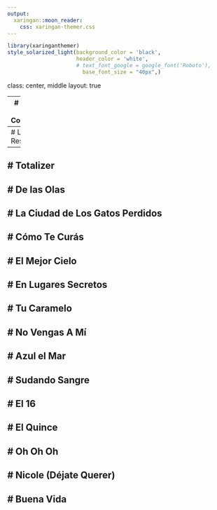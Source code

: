 ```yaml
---
output:
  xaringan::moon_reader:
    css: xaringan-themer.css
---
```




```r
library(xaringanthemer)
style_solarized_light(background_color = 'black',
                      header_color = 'white',
                      # text_font_google = google_font('Roboto'),
                        base_font_size = "40px",)
```

class: center, middle
layout: true

---
# This is Cordura
---
# Los Res
---
# Totalizer
---
# De las Olas
---
# La Ciudad de Los Gatos Perdidos
---
# Cómo Te Curás
---
# El Mejor Cielo
---
# En Lugares Secretos
---
# Tu Caramelo
---
# No Vengas A Mí
---
# Azul el Mar
---
# Sudando Sangre
---
# El 16
---
# El Quince
---
# Oh Oh Oh
---
# Nicole (Déjate Querer)
---
# Buena Vida
---